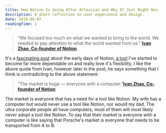 ```yaml
---
title: How Notion Is Going After Atlassian and Why It Just Might Win
description: A short reflection on user experience and design.
date: 2019-06-07
readingTime: 1
---
```


>“We focused too much on what we wanted to bring to the world. We needed to pay attention to what the world wanted from us.” **[Ivan Zhao, Co-founder of Notion](https://usefyi.com/notion-history/)**

It's a [fascinating post](https://usefyi.com/notion-history/) about the early days of Notion, [a tool](https://www.notion.so/?r=a3b4edc52f61492aab6c770f4c9f8dbf) I've started to become far more dependable on and really love it's flexibility. I like the above quote from Ivan, however later in the post, he says something that I think is contradicting to the above statement:

>“The market is huge — everyone with a computer.”**[Ivan Zhao, Co-founder of Notion](https://usefyi.com/notion-history/)**

The market is everyone that has a need for a tool like Notion. My wife has a computer but would never use a tool like Notion, nor would my dad. The ultra corporate people all have computers, most of them will most likely never adopt a tool like Notion. To say that their market is everyone with a computer is like saying that Porsche's market is everyone that needs to be transported from A to B.